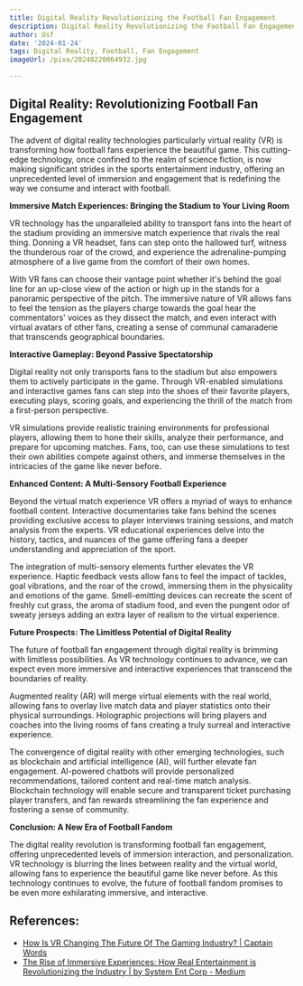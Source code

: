 ```yaml
---
title: Digital Reality Revolutionizing the Football Fan Engagement
description: Digital Reality Revolutionizing the Football Fan Engagement
author: Usf
date: '2024-01-24'
tags: Digital Reality, Football, Fan Engagement
imageUrl: /pixa/20240220064932.jpg

---
```

## Digital Reality: Revolutionizing Football Fan Engagement

The advent  of digital reality technologies particularly  virtual reality (VR) is transforming how football fans experience the beautiful game. This cutting-edge technology, once confined  to  the realm of science  fiction, is now making significant strides in  the sports entertainment industry, offering an unprecedented level of immersion and engagement that is redefining the way we consume and interact with football.

**Immersive  Match Experiences: Bringing the Stadium to Your  Living Room**

VR technology has the unparalleled ability to transport fans into the heart of the stadium providing  an immersive match experience  that  rivals the real thing. Donning a VR headset, fans can  step onto the hallowed turf, witness the  thunderous roar of the crowd, and experience the adrenaline-pumping atmosphere of a live game from the comfort of their own homes.

With VR fans can choose their vantage point whether  it's behind the goal line for an up-close view  of the action or high up in the stands for a  panoramic perspective of the pitch. The immersive nature of  VR allows fans to feel the tension as the players  charge  towards the goal  hear the commentators'  voices as they dissect the match, and even interact with virtual avatars of other fans, creating a sense of  communal camaraderie that transcends  geographical boundaries.

**Interactive  Gameplay: Beyond Passive Spectatorship**

Digital reality not  only transports fans to the stadium but also empowers them  to actively participate in the  game. Through VR-enabled simulations and  interactive games fans can step into the shoes of their  favorite players, executing plays, scoring goals, and experiencing the thrill of the match from a  first-person perspective.

VR simulations provide realistic training environments for professional players, allowing them to hone their skills, analyze their performance, and prepare for upcoming matches. Fans, too, can use these  simulations to test their own abilities compete against others, and immerse themselves in the intricacies of the game like never before.

**Enhanced Content: A Multi-Sensory  Football Experience**

Beyond the virtual  match  experience VR offers a myriad of ways to enhance  football content. Interactive  documentaries take fans behind  the scenes providing exclusive access to player interviews training sessions, and match analysis from the  experts. VR educational experiences delve into the history, tactics, and nuances of the  game offering fans a deeper understanding and appreciation of the sport.

The integration of multi-sensory elements further elevates the VR experience. Haptic feedback vests  allow fans to  feel the impact of tackles, goal vibrations,  and the roar of the crowd, immersing them  in the physicality and emotions of the  game. Smell-emitting devices can recreate the scent  of freshly cut grass, the aroma of  stadium food, and even the pungent odor of sweaty jerseys adding an extra layer of  realism to the virtual experience.

**Future Prospects: The  Limitless Potential of Digital Reality**

The future of football fan engagement through digital reality is brimming with limitless possibilities.  As VR  technology continues to advance, we can expect even more immersive and interactive experiences that transcend the boundaries  of reality.

Augmented reality (AR) will merge virtual elements with the real world, allowing fans to overlay live match data and player statistics onto their physical surroundings. Holographic projections will bring players and coaches into the living rooms of fans creating a truly surreal and interactive experience.

The convergence  of digital  reality with other emerging technologies, such  as blockchain and artificial intelligence (AI), will further elevate fan engagement. AI-powered chatbots will provide personalized recommendations, tailored content and real-time match analysis. Blockchain technology will enable  secure and transparent ticket  purchasing player transfers, and fan rewards streamlining the fan experience and fostering  a sense of community.

**Conclusion: A New Era of Football Fandom**

The digital reality revolution is transforming football fan engagement, offering  unprecedented levels of immersion interaction, and personalization.  VR technology is blurring the  lines  between  reality  and the virtual world, allowing fans to experience the beautiful game like never before.  As this technology continues to evolve,  the future of football fandom promises to be even more exhilarating immersive, and interactive.

## References:
- [How Is VR Changing The Future Of The Gaming Industry? | Captain Words](https://captainwords.com/vr-changing-the-future-of-the-gaming-industry/)
- [The Rise of Immersive Experiences: How Real Entertainment is Revolutionizing the Industry | by System Ent Corp - Medium](https://medium.com/@systementcorp/the-rise-of-immersive-experiences-how-real-entertainment-is-revolutionizing-the-industry-896f532075f8)
